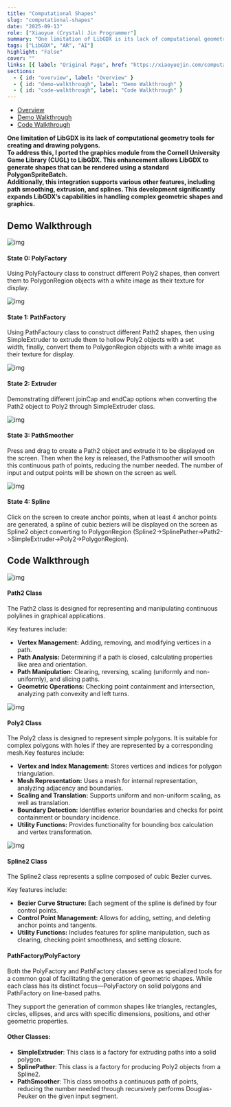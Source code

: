 ```yaml
---
title: "Computational Shapes"
slug: "computational-shapes"
date: "2025-09-13"
role: ["Xiaoyue (Crystal) Jin Programmer"]
summary: "One limitation of LibGDX is its lack of computational geometry tools for creating and drawing polygons. To address this, I ported the graphics module from the Cornell University Game Library (CUGL) to LibGDX. This enhancement allows LibGDX to generate shapes that can be rendered "
tags: ["LibGDX", "AR", "AI"]
highlight: "False"
cover: ""
links: [{ label: "Original Page", href: "https://xiaoyuejin.com/computational-shapes/" }]
sections:
  - { id: "overview", label: "Overview" }
  - { id: "demo-walkthrough", label: "Demo Walkthrough" }
  - { id: "code-walkthrough", label: "Code Walkthrough" }
---
```


- [Overview](#overview)
- [Demo Walkthrough](#demo-walkthrough)
- [Code Walkthrough](#code-walkthrough)

**One limitation of LibGDX is its lack of computational geometry tools for creating and drawing polygons.**  
**To address this, I ported the graphics module from the Cornell University Game Library (CUGL) to LibGDX. This enhancement allows LibGDX to generate shapes that can be rendered using a standard PolygonSpriteBatch.**  
**Additionally, this integration supports various other features, including path smoothing, extrusion, and splines. This development significantly expands LibGDX’s capabilities in handling complex geometric shapes and graphics.**

## Demo Walkthrough

![img](/projects/computational-shapes/38161702957511_.pic_-2.jpg)

#### State 0: PolyFactory

Using PolyFactoury class to construct different Poly2 shapes, then convert them to PolygonRegion objects with a white image as their texture for display.

![img](/projects/computational-shapes/38171702957511_.pic_-2.jpg)

#### State 1: PathFactory

Using PathFactoury class to construct different Path2 shapes, then using SimpleExtruder to extrude them to hollow Poly2 objects with a set width, finally, convert them to PolygonRegion objects with a white image as their texture for display.

![img](/projects/computational-shapes/38371703229125_.pic_-1.jpg)

#### State 2: Extruder

Demonstrating different joinCap and endCap options when converting the Path2 object to Poly2 through SimpleExtruder class.

![img](/projects/computational-shapes/38181702957511_.pic_-1.jpg)

#### State 3: PathSmoother

Press and drag to create a Path2 object and extrude it to be displayed on the screen. Then when the key is released, the Pathsmoother will smooth this continuous path of points, reducing the number needed. The number of input and output points will be shown on the screen as well.

![img](/projects/computational-shapes/38191702957554_.pic_.jpg)

#### State 4: Spline

Click on the screen to create anchor points, when at least 4 anchor points are generated, a spline of cubic beziers will be displayed on the screen as Spline2 object converting to PolygonRegion (Spline2->SplinePather->Path2->SimpleExtruder->Poly2->PolygonRegion).

## Code Walkthrough

![img](/projects/computational-shapes/Screenshot2023-12-22at3.29.47AM-1.png)

#### Path2 Class

The Path2 class is designed for representing and manipulating continuous polylines in graphical applications.

Key features include:

- **Vertex Management:** Adding, removing, and modifying vertices in a path.
- **Path Analysis:** Determining if a path is closed, calculating properties like area and orientation.
- **Path Manipulation:** Clearing, reversing, scaling (uniformly and non-uniformly), and slicing paths.
- **Geometric Operations:** Checking point containment and intersection, analyzing path convexity and left turns.

![img](/projects/computational-shapes/Screenshot2023-12-22at3.33.54AM-3.png)

#### Poly2 Class

The Poly2 class is designed to represent simple polygons. It is suitable for complex polygons with holes if they are represented by a corresponding mesh.Key features include:

- **Vertex and Index Management:** Stores vertices and indices for polygon triangulation.
- **Mesh Representation:** Uses a mesh for internal representation, analyzing adjacency and boundaries.
- **Scaling and Translation:** Supports uniform and non-uniform scaling, as well as translation.
- **Boundary Detection:** Identifies exterior boundaries and checks for point containment or boundary incidence.
- **Utility Functions:** Provides functionality for bounding box calculation and vertex transformation.

![img](/projects/computational-shapes/Screenshot2023-12-22at3.45.31AM-3.png)

#### Spline2 Class

The Spline2 class represents a spline composed of cubic Bezier curves.

Key features include:

- **Bezier Curve Structure:** Each segment of the spline is defined by four control points.
- **Control Point Management:** Allows for adding, setting, and deleting anchor points and tangents.
- **Utility Functions:** Includes features for spline manipulation, such as clearing, checking point smoothness, and setting closure.

#### PathFactory/PolyFactory

Both the PolyFactory and PathFactory classes serve as specialized tools for a common goal of facilitating the generation of geometric shapes. While each class has its distinct focus—PolyFactory on solid polygons and PathFactory on line-based paths.

They support the generation of common shapes like triangles, rectangles, circles, ellipses, and arcs with specific dimensions, positions, and other geometric properties.

#### Other Classes:

- **SimpleExtruder**: This class is a factory for extruding paths into a solid polygon.
- **SplinePather**: This class is a factory for producing Poly2 objects from a Spline2.
- **PathSmoother**: This class smooths a continuous path of points, reducing the number needed through recursively performs Douglas-Peuker on the given input segment.

